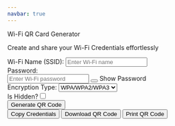 ```yaml
---
navbar: true
---
```


```{=html}
<div class="main-container" id="maincontainer">
    <div class="card">
        <p class="card-title"><i class='fa fa-wifi'></i> Wi-Fi QR Card Generator</p>
        <p class="card-subtitle">Create and share your Wi-Fi Credentials effortlessly</p>
        <div class="form">
            <div class="form-group">
                <label for="wifi-name"><i class='fa fa-wifi'></i> Wi-Fi Name (SSID):</label>
                <input type="text" id="wifi-name" placeholder="Enter Wi-Fi name">
            </div>
            <div class="form-group">
                <label for="wifi-password">Password:</label>
                <div class="password-container">
                    <input type="password" id="wifi-password" placeholder="Enter Wi-Fi password">
                    <button type="button" id="toggle-password" aria-label="Show Password">
                        <i class="fa fa-eye"></i> <!-- Font Awesome Eye icon -->
                    </button>
                    <span class="tooltip">Show Password</span> <!-- Tooltip for showing/hiding password -->
                </div>
            </div>
            <div class="form-group">
                <label for="encryption-type">Encryption Type:</label>
                <select id="encryption-type">
                    <option value="WPA">WPA/WPA2/WPA3</option>
                    <option value="WPA2-EAP">WPA2-EAP</option>
                    <option value="WEP">WEP</option>
                    <option value="None">None</option>
                </select>
            </div>
            <div class="form-group">
                <label><span>Is Hidden?</span><input type="checkbox" id="hidden"></label>
            </div>
            <button id="generate-btn" class="btn primary">Generate QR Code</button>
        </div>
        <div id="print-qr-container" class="print-qr-container">
          <div id="qr-container" class="qr-container"></div>
        </div>
        <div class="actions">
            <button id="copy-btn" class="btn secondary">Copy Credentials</button>
            <button id="download-btn" class="btn secondary">Download QR Code</button>
            <button id="print-btn" class="btn secondary">Print QR Code</button>
        </div>
    </div>
</div>

<!-- FontAwesome and other JS libraries -->
<script src="https://cdnjs.cloudflare.com/ajax/libs/font-awesome/6.7.2/js/all.min.js"></script> <!-- Font Awesome JS -->
<script src="assets/js/scripts.js"></script> <!-- Our custom JS -->
<script src="https://cdnjs.cloudflare.com/ajax/libs/qrious/4.0.2/qrious.min.js"></script> <!-- Add QRious library for generating QR codes. -->
```
